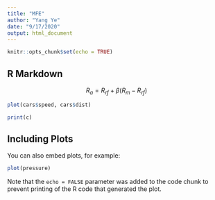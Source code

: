 ```yaml
---
title: "MFE"
author: "Yang Ye"
date: "9/17/2020"
output: html_document
---
```


```r
knitr::opts_chunk$set(echo = TRUE)
```

## R Markdown

$$R_a = R_{rf} + \beta ( R_m - R_{rf})$$

```r
plot(cars$speed, cars$dist)
```

```r
print(c)
```

## Including Plots

You can also embed plots, for example:

```r
plot(pressure)
```

Note that the `echo = FALSE` parameter was added to the code chunk to prevent printing of the R code that generated the plot.
